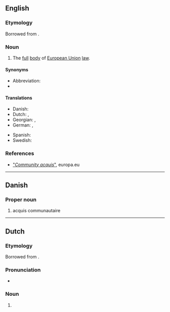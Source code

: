 ==English==

===Etymology===
Borrowed from {{bor|en|fr|[[acquis]] [[communautaire]]}}.

===Noun===
{{en-noun|-|head=acquis communautaire}}

# The [[full]] [[body]] of [[European Union]] [[law]].

====Synonyms====
* Abbreviation: {{l|en|acquis}}
* {{l|en|Community acquis}}

====Translations====
{{trans-top|full body of European Union law}}
* Danish: {{t|da|acquis communautaire}}
* Dutch: {{t|nl|acquis communautaire|n}}, {{t|nl|acquis|n}}
* Georgian: {{t|ka|ევროკავშირის კანონთა კრებული}}, {{t|ka|აკისი}}
* German: {{t|de|Besitzstand der Gemeinschaft|m}}, {{t|de|gemeinschaftlicher Besitzstand|m}}
{{trans-mid}}
* Spanish: {{t|es|Acervo comunitario|m}}
* Swedish: {{t|sv|Gemenskapens regelverk|n}}
{{trans-bottom}}

===References===
* [http://eurovoc.europa.eu/drupal/?q=request&uri=http://eurovoc.europa.eu/210682 "''Community acquis''"], europa.eu

----

==Danish==

===Proper noun===
{{da-proper noun|head=acquis communautaire}}

# {{lb|da|law}} acquis communautaire

----

==Dutch==

===Etymology===
Borrowed from {{bor|nl|fr|acquis communautaire}}.

===Pronunciation===
* {{IPA|lang=nl|/ɑˈki kɔ.my.noːˈtɛːr/|/aːˈki kɔ.my.noːˈtɛːr/}}

===Noun===
{{nl-noun|n|-|-}}

# {{l|en|acquis communautaire}}
